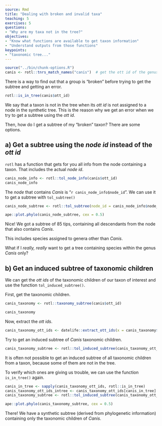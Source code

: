 ```yaml
---
source: Rmd
title: "Dealing with broken and invalid taxa"
teaching: 5
exercises: 5
questions:
- "Why are my taxa not in the tree?"
objectives:
- "Know what functions are available to get taxon information"
- "Understand outputs from those functions"
keypoints:
- "taxonomic tree..."
---
```

```r
source("../bin/chunk-options.R")
canis <- rotl::tnrs_match_names("canis")  # get the ott id of the genus Canis (dogs)
```

There is a way to find out that a group is "broken" before trying to get the subtree and getting an error.
```r
rotl::is_in_tree(canis$ott_id)
```
We say that a taxon is not in the tree when its _ott id_ is not assigned to a node in the synthetic tree.
This is the reason why we get an error when we try to get a subtree using the _ott id_.

Then, how do I get a subtree of my "broken" taxon?
There are some options.

## a) Get a subtree using the _node id_ instead of the _ott id_
`rotl` has a function that gets for you all info from the node containing a taxon. That includes the actual _node id_.
```r
canis_node_info <- rotl::tol_node_info(canis$ott_id)
canis_node_info
```
The _node_ that contains _Canis_ is "`r canis_node_info$node_id`". We can use it to get a subtree with `tol_subtree()`
```r
canis_node_subtree <- rotl::tol_subtree(node_id = canis_node_info$node_id)
```
```r
ape::plot.phylo(canis_node_subtree, cex = 0.5)
```

Nice! We got a subtree of 85 tips, containing all descendants from the node that also contains _Canis_.

This includes species assigned to genera other than _Canis_.

What if I _really, really_ want to get a tree containing species within the genus _Canis_ only?

## b) Get an induced subtree of taxonomic children

We can get the _ott ids_ of the taxonomic children of our taxon of interest and use the function `tol_induced_subtree()`.

First, get the taxonomic children.
```r
canis_taxonomy <- rotl::taxonomy_subtree(canis$ott_id)
```
```r
canis_taxonomy
```
Now, extract the _ott ids_.
```r
canis_taxonomy_ott_ids <- datelife::extract_ott_ids(x = canis_taxonomy$tip_label)
```
Try to get an induced subtree of _Canis_ taxonomic children.

```r
canis_taxonomy_subtree <- rotl::tol_induced_subtree(canis_taxonomy_ott_ids)
```
It is often not possible to get an induced subtree of all taxonomic children from a taxon,
because some of them are not in the tree.

To verify which ones are giving us trouble, we can use the function `is_in_tree()` again.
```r
canis_in_tree <- sapply(canis_taxonomy_ott_ids, rotl::is_in_tree)
canis_taxonomy_ott_ids_intree <- canis_taxonomy_ott_ids[canis_in_tree]
canis_taxonomy_subtree <- rotl::tol_induced_subtree(canis_taxonomy_ott_ids_intree)
```
```r
ape::plot.phylo(canis_taxonomy_subtree, cex = 0.5)
```
There! We have a synthetic subtree (derived from phylogenetic information) containing only the taxonomic children of _Canis_.
